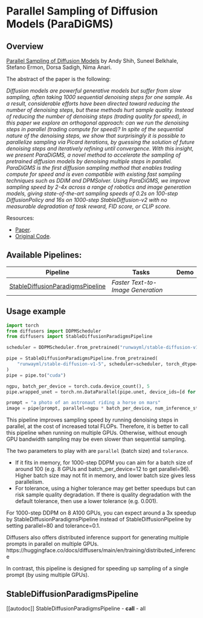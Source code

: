 <!--Copyright 2023 ParaDiGMS authors and The HuggingFace Team. All rights reserved.

Licensed under the Apache License, Version 2.0 (the "License"); you may not use this file except in compliance with
the License. You may obtain a copy of the License at

http://www.apache.org/licenses/LICENSE-2.0

Unless required by applicable law or agreed to in writing, software distributed under the License is distributed on
an "AS IS" BASIS, WITHOUT WARRANTIES OR CONDITIONS OF ANY KIND, either express or implied. See the License for the
specific language governing permissions and limitations under the License.
-->

# Parallel Sampling of Diffusion Models (ParaDiGMS)

## Overview

[Parallel Sampling of Diffusion Models](https://arxiv.org/abs/2305.16317) by Andy Shih, Suneel Belkhale, Stefano Ermon, Dorsa Sadigh, Nima Anari.

The abstract of the paper is the following:

*Diffusion models are powerful generative models but suffer from slow sampling, often taking 1000 sequential denoising steps for one sample. As a result, considerable efforts have been directed toward reducing the number of denoising steps, but these methods hurt sample quality. Instead of reducing the number of denoising steps (trading quality for speed), in this paper we explore an orthogonal approach: can we run the denoising steps in parallel (trading compute for speed)? In spite of the sequential nature of the denoising steps, we show that surprisingly it is possible to parallelize sampling via Picard iterations, by guessing the solution of future denoising steps and iteratively refining until convergence. With this insight, we present ParaDiGMS, a novel method to accelerate the sampling of pretrained diffusion models by denoising multiple steps in parallel. ParaDiGMS is the first diffusion sampling method that enables trading compute for speed and is even compatible with existing fast sampling techniques such as DDIM and DPMSolver. Using ParaDiGMS, we improve sampling speed by 2-4x across a range of robotics and image generation models, giving state-of-the-art sampling speeds of 0.2s on 100-step DiffusionPolicy and 16s on 1000-step StableDiffusion-v2 with no measurable degradation of task reward, FID score, or CLIP score.*

Resources:

* [Paper](https://arxiv.org/abs/2305.16317).
* [Original Code](https://github.com/AndyShih12/paradigms).

## Available Pipelines:

| Pipeline | Tasks | Demo
|---|---|:---:|
| [StableDiffusionParadigmsPipeline](https://github.com/huggingface/diffusers/blob/main/src/diffusers/pipelines/stable_diffusion/pipeline_stable_diffusion_paradigms.py) | *Faster Text-to-Image Generation* | |

## Usage example

```python
import torch
from diffusers import DDPMScheduler
from diffusers import StableDiffusionParadigmsPipeline

scheduler = DDPMScheduler.from_pretrained("runwayml/stable-diffusion-v1-5", subfolder="scheduler")

pipe = StableDiffusionParadigmsPipeline.from_pretrained(
    "runwayml/stable-diffusion-v1-5", scheduler=scheduler, torch_dtype=torch.float16
)
pipe = pipe.to("cuda")

ngpu, batch_per_device = torch.cuda.device_count(), 5
pipe.wrapped_unet = torch.nn.DataParallel(pipe.unet, device_ids=[d for d in range(ngpu)])

prompt = "a photo of an astronaut riding a horse on mars"
image = pipe(prompt, parallel=ngpu * batch_per_device, num_inference_steps=1000).images[0]
```

<Tip>
This pipeline improves sampling speed by running denoising steps in parallel, at the cost of increased total FLOPs.
Therefore, it is better to call this pipeline when running on multiple GPUs. Otherwise, without enough GPU bandwidth
sampling may be even slower than sequential sampling.

The two parameters to play with are `parallel` (batch size) and `tolerance`. 
- If it fits in memory, for 1000-step DDPM you can aim for a batch size of around 100 
(e.g. 8 GPUs and batch_per_device=12 to get parallel=96). Higher batch size
may not fit in memory, and lower batch size gives less parallelism. 
- For tolerance, using a higher tolerance may get better speedups but can risk sample quality degradation. 
If there is quality degradation with the default tolerance, then use a lower tolerance (e.g. 0.001).

For 1000-step DDPM on 8 A100 GPUs, you can expect around a 3x speedup by StableDiffusionParadigmsPipeline instead of StableDiffusionPipeline
by setting parallel=80 and tolerance=0.1.
</Tip>

<Tip>
Diffusers also offers distributed inference support for generating multiple prompts in parallel on multiple GPUs.
https://huggingface.co/docs/diffusers/main/en/training/distributed_inference

In contrast, this pipeline is designed for speeding up sampling of a single prompt (by using multiple GPUs).
</Tip>

## StableDiffusionParadigmsPipeline
[[autodoc]] StableDiffusionParadigmsPipeline
	- __call__
	- all
